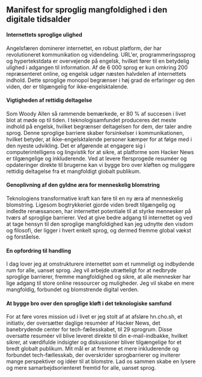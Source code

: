 
<Steps>

## Manifest for sproglig mangfoldighed i den digitale tidsalder

#### Internettets sproglige ulighed

Angelsfæren dominerer internettet, en robust platform, der har revolutioneret kommunikation og videndeling. URL'er, programmeringssprog og hypertekstdata er overvejende på engelsk, hvilket fører til en betydelig ulighed i adgangen til information. Af de 6 000 sprog er kun omkring 200 repræsenteret online, og engelsk udgør næsten halvdelen af internettets indhold. Dette sproglige monopol begrænser i høj grad de erfaringer og den viden, der er tilgængelig for ikke-engelsktalende.

#### Vigtigheden af rettidig deltagelse

Som Woody Allen så rammende bemærkede, er 80 % af succesen i livet blot at møde op til tiden. I teknologisamfundet produceres det meste indhold på engelsk, hvilket begrænser deltagelsen for dem, der taler andre sprog. Denne sproglige barriere skaber forsinkelser i kommunikationen, hvilket betyder, at ikke-engelsktalende personer kæmper for at følge med i den nyeste udvikling. Det er afgørende at engagere sig i computerintelligens og lingvistik for at sikre, at platforme som Hacker News er tilgængelige og inkluderende. Ved at levere flersprogede resuméer og opdateringer direkte til brugerne kan vi bygge bro over kløften og muliggøre rettidig deltagelse fra et mangfoldigt globalt publikum.

#### Genoplivning af den gyldne æra for menneskelig blomstring

Teknologiens transformative kraft kan føre til en ny æra af menneskelig blomstring. Ligesom bogtrykkeriet gjorde viden bredt tilgængelig og indledte renæssancen, har internettet potentiale til at styrke mennesker på tværs af sproglige barrierer. Ved at give bedre adgang til internettet og ved at tage hensyn til den sproglige mangfoldighed kan jeg udnytte den visdom og filosofi, der ligger i hvert enkelt sprog, og dermed fremme global vækst og forståelse.

#### En opfordring til handling

I dag lover jeg at omstrukturere internettet som et rummeligt og indbydende rum for alle, uanset sprog. Jeg vil arbejde utrætteligt for at nedbryde sproglige barrierer, fremme mangfoldighed og sikre, at alle mennesker har lige adgang til store online ressourcer og muligheder. Jeg vil skabe en mere mangfoldig, forbundet og blomstrende digital verden.

#### At bygge bro over den sproglige kløft i det teknologiske samfund

For at føre vores mission ud i livet er jeg stolt af at afsløre hn.cho.sh, et initiativ, der oversætter daglige resuméer af Hacker News, det banebrydende center for tech-fællesskabet, til 29 sprogrum. Disse oversatte resuméer vil blive leveret direkte til din e-mail-indbakke, hvilket sikrer, at værdifulde indsigter og diskussioner bliver tilgængelige for et bredt globalt publikum. Mit mål er at fremme et mere inkluderende og forbundet tech-fællesskab, der overskrider sprogbarrierer og inviterer mange perspektiver og idéer til at blomstre. Lad os sammen skabe en lysere og mere samarbejdsorienteret fremtid for alle, uanset sprog.

</Steps>
